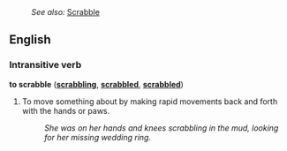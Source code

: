 :''See also:'' [[Scrabble]]
==English==
===Intransitive verb===
'''to scrabble''' ('''[[scrabbling]]''', '''[[scrabbled]]''', '''[[scrabbled]]''')

#To move something about by making rapid movements back and forth with the hands or paws.
#:''She was on her hands and knees scrabbling in the mud, looking for her missing wedding ring.''